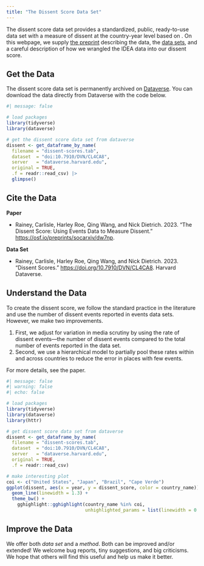 ```yaml
---
title: "The Dissent Score Data Set"
---
```


The dissent score data set provides a standardized, public, ready-to-use data set with a measure of dissent at the country-year level based on . On this webpage, we supply [the preprint](https://osf.io/preprints/socarxiv/dw7np) describing the data, the [data sets](https://dataverse.harvard.edu/dataset.xhtml?persistentId=doi:10.7910/DVN/CL4CA8), and a careful description of how we wrangled the IDEA data into our dissent score.

## Get the Data

The dissent score data set is permanently archived on [Dataverse](https://doi.org/10.7910/DVN/CL4CA8). You can download the data directly from Dataverse with the code below.

```r
#| message: false

# load packages
library(tidyverse)
library(dataverse)

# get the dissent score data set from dataverse
dissent <- get_dataframe_by_name(
  filename = "dissent-scores.tab",
  dataset  = "doi:10.7910/DVN/CL4CA8",
  server   = "dataverse.harvard.edu", 
  original = TRUE, 
  .f = readr::read_csv) |> 
  glimpse()
```

## Cite the Data

**Paper**

- Rainey, Carlisle, Harley Roe, Qing Wang, and Nick Dietrich. 2023. "The Dissent Score: Using Events Data to Measure Dissent." [https://osf.io/preprints/socarxiv/dw7np](https://osf.io/preprints/socarxiv/dw7np).

**Data Set**

- Rainey, Carlisle, Harley Roe, Qing Wang, and Nick Dietrich. 2023. "Dissent Scores." [https://doi.org/10.7910/DVN/CL4CA8](https://doi.org/10.7910/DVN/CL4CA8). Harvard Dataverse.

## Understand the Data

To create the dissent score, we follow the standard practice in the literature and use the number of dissent events reported in events data sets. However, we make two improvements.

1.  First, we adjust for variation in media scrutiny by using the rate of dissent events---the number of dissent events compared to the total number of events reported in the data set.
2.  Second, we use a hierarchical model to partially pool these rates within and across countries to reduce the error in places with few events.

For more details, see the paper.

```r
#| message: false
#| warning: false
#| echo: false

# load packages
library(tidyverse)
library(dataverse)
library(httr)

# get dissent score data set from dataverse
dissent <- get_dataframe_by_name(
  filename = "dissent-scores.tab",
  dataset  = "doi:10.7910/DVN/CL4CA8",
  server   = "dataverse.harvard.edu", 
  original = TRUE, 
  .f = readr::read_csv)

# make interesting plot
coi <- c("United States", "Japan", "Brazil", "Cape Verde")
ggplot(dissent, aes(x = year, y = dissent_score, color = country_name)) + 
  geom_line(linewidth = 1.3) + 
  theme_bw() + 
    gghighlight::gghighlight(country_name %in% coi, 
                             unhighlighted_params = list(linewidth = 0.5, alpha = 0.3))
```


## Improve the Data

We offer both *data set* and a *method*. Both can be improved and/or extended! We welcome bug reports, tiny suggestions, and big criticisms. We hope that others will find this useful and help us make it better.
